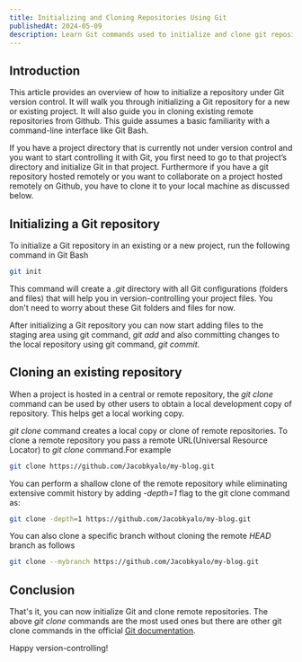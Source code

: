 ---
title: Initializing and Cloning Repositories Using Git
publishedAt: 2024-05-09
description: Learn Git commands used to initialize and clone git repositories
---

## Introduction

This article provides an overview of how to initialize a repository under Git version control. It will walk you through initializing a Git repository for a new or existing project. It will also guide you in cloning existing remote repositories from Github. This guide assumes a basic familiarity with a command-line interface like Git Bash.

If you have a project directory that is currently not under version control and you want to start controlling it with Git, you first need to go to that project’s directory and initialize Git in that project. Furthermore if you have a git repository hosted remotely or you want to collaborate on a project hosted remotely on Github, you have to clone it to your local machine as discussed below.

## Initializing a Git repository

To initialize a Git repository in an existing or a new project, run the following command in Git Bash

```bash
git init
```

This command will create a _.git_ directory with all Git configurations (folders and files) that will help you in version-controlling your project files. You don't need to worry about these Git folders and files for now.

After initializing a Git repository you can now start adding files to the staging area using git command, _git add_ and also committing changes to the local repository using git command, _git commit_.

## Cloning an existing repository

When a project is hosted in a central or remote repository, the _git clone_ command can be used by other users to obtain a local development copy of repository. This helps get a local working copy.

_git clone_ command creates a local copy or clone of remote repositories. To clone a remote repository you pass a remote URL(Universal Resource Locator) to _git clone_ command.For example

```bash
git clone https://github.com/Jacobkyalo/my-blog.git
```

You can perform a shallow clone of the remote repository while eliminating extensive commit history by adding _-depth=1_ flag to the git clone command as:

```bash
git clone -depth=1 https://github.com/Jacobkyalo/my-blog.git
```

You can also clone a specific branch without cloning the remote _HEAD_ branch as follows

```bash
git clone --mybranch https://github.com/Jacobkyalo/my-blog.git
```

## Conclusion

That's it, you can now initialize Git and clone remote repositories.
The above _git clone_ commands are the most used ones but there are other git clone commands in the official [Git documentation](https://git-scm.com/docs/git-clone).

Happy version-controlling!
